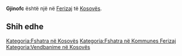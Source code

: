 {{Fshat në 
 | Emri                = Gjinofc
 | EmriAlt                = 
 | NAME_SHORT_FORM=      
 | NAME_GENERIC=      
 | NAME_SORT_NAME_RO=      GJINOFC
 | FULL_NAME_RO = Gjinofc
 | FULL_NAME_ND_RO=Gjinofc
 | SORT_NAME_RG=GJINOFC
 | FULL_NAME_RG=Gjinofc
 | FULL_NAME_ND_RG=Gjinofc
 | SRP_NAME_SHORT_FORM=      
 | SRP_NAME_GENERIC=      
 | SRP_NAME_SORT_NAME_RO=      
 | SRP_FULL_NAME_RO = 
 | SRP_FULL_NAME_ND_RO=
 | SRP_SORT_NAME_RG=
 | SRP_FULL_NAME_RG=
 | SRP_FULL_NAME_ND_RG=
 | Emri (Rasa dhanore) = 
 | Figura              = 
 | Shteti              = Kosovo
 | Komuna              = Ferizaj
 | Kodi postar         = 
 | Sipërfaqja          = 

 | Popullsia           = 

 | Regj. i popullsisë  = 
 | Dend. e popullsisë  = 
 | Faqja zyrtare       = 
 <!--- Koordinatat ----> 
 | Gjerësia            = 42.318333
 | Gjatësia            = 20.818611
 | Lartësia            = 
}}
'''Gjinofc''' është një [[]] në [[Ferizaj]] të [[Kosovës]].

<!-- == Gjeografia == -->
<!-- == Historia == -->
<!-- == Demografia == -->
== Shih edhe ==
{{Komuna Ferizaj}}
{{Kosovo-Administrata-Cung}}

[[Kategoria:Fshatra në Kosovës]]
[[Kategoria:Fshatra në Kommunes Ferizaj]]
[[Kategoria:Vendbanime në Kosovës]]